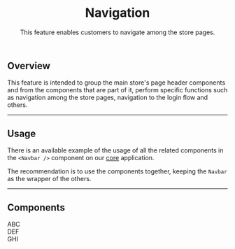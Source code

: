 


<header>

# Navigation

This feature enables customers to navigate among the store pages.

</header>

## Overview

This feature is intended to group the main store's page header components and from the components that are part of it, perform specific functions such as navigation among the store pages, navigation to the login flow and others.

---

## Usage

There is an available example of the usage of all the related components in the `<Navbar />` component on our [core](https://github.com/vtex/faststore/tree/main/packages/core/src/components/navigation/Navbar) application.

The recommendation is to use the components together, keeping the `Navbar` as the wrapper of the others.

---

## Components

<SectionList grid="column" columns={2}>
  <SectionItem
    title="Navbar"
    description="Represents the page header and groups features like Search and Regionalization."
    actionPath="/components/organisms/navbar"
  >
    <div>ABC</div>
  </SectionItem>
  <SectionItem
    title="NavbarSlider"
    description="As part of the Navbar, this component it its mobile version used to list the navigation links."
    actionPath="/components/molecules/navbar-slider"
  >
    <div>DEF</div>
  </SectionItem>
  <SectionItem
    title="NavbarLinks"
    description="Displays a set of navigation links."
    actionPath="/components/molecules/navbar-links"
  >
    <div>GHI</div>
  </SectionItem>
</SectionList>

